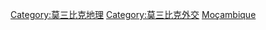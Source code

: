 [[Category:莫三比克地理|Category:莫三比克地理]]
[[Category:莫三比克外交|Category:莫三比克外交]]
[[Category:各國邊界|Moçambique]]